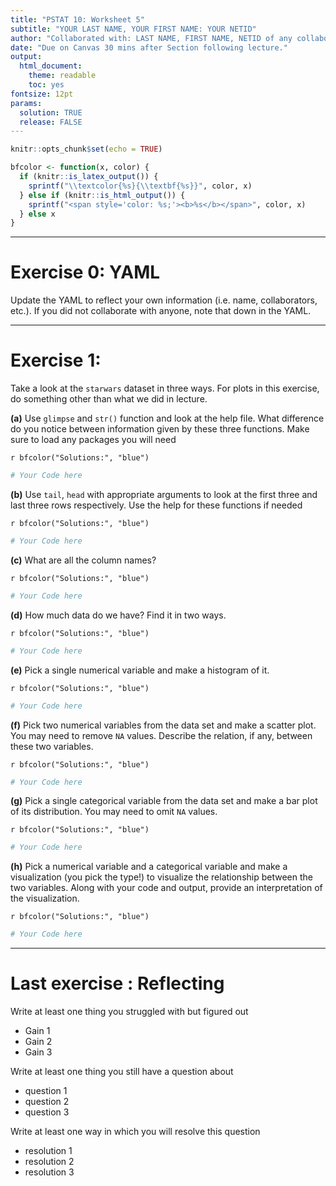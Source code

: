 ```yaml
---
title: "PSTAT 10: Worksheet 5"
subtitle: "YOUR LAST NAME, YOUR FIRST NAME: YOUR NETID"
author: "Collaborated with: LAST NAME, FIRST NAME, NETID of any collaboraters"
date: "Due on Canvas 30 mins after Section following lecture."
output:
  html_document:
    theme: readable
    toc: yes
fontsize: 12pt
params:
  solution: TRUE
  release: FALSE
---
```


```r
knitr::opts_chunk$set(echo = TRUE)
```

```r
bfcolor <- function(x, color) {
  if (knitr::is_latex_output()) {
    sprintf("\\textcolor{%s}{\\textbf{%s}}", color, x)
  } else if (knitr::is_html_output()) {
    sprintf("<span style='color: %s;'><b>%s</b></span>", color, x)
  } else x
}
```
---

# Exercise 0: YAML

Update the YAML to reflect your own information (i.e. name, collaborators, etc.). If you did not collaborate with anyone, note that down in the YAML. 

---

# Exercise 1: 


Take a look at the `starwars` dataset in three  ways. For plots in this exercise, do something other than what we did in lecture. 

**(a)** Use `glimpse` and  `str()` function and look at the help file. What difference do you notice between information given by these three functions. Make sure to load any packages you will need


`r bfcolor("Solutions:", "blue")`

```r
# Your Code here
```



**(b)** Use `tail`, `head` with appropriate arguments to look at the first three and last three rows respectively. Use the help for these functions if needed

`r bfcolor("Solutions:", "blue")`

```r
# Your Code here
```

**(c)** What are all the column names?

`r bfcolor("Solutions:", "blue")`


```r
# Your Code here
```



**(d)** How much data do we have? Find it in two ways. 

`r bfcolor("Solutions:", "blue")`

```r
# Your Code here
```


**(e)** Pick a single numerical variable and make a histogram of it.

`r bfcolor("Solutions:", "blue")`

```r
# Your Code here
```

**(f)** Pick two numerical variables from the data set and make a scatter plot. You may need to remove `NA` values. Describe the relation, if any, between these two variables. 

`r bfcolor("Solutions:", "blue")`

```r
# Your Code here
```



**(g)** Pick a single categorical variable from the data set and make a bar plot of its distribution. You may need to omit `NA` values.

`r bfcolor("Solutions:", "blue")`

```r
# Your Code here
```

**(h)** Pick a numerical variable and a categorical variable and make a visualization (you pick the type!) to visualize the relationship between the two variables. Along with your code and output, provide an interpretation of the visualization.

 `r bfcolor("Solutions:", "blue")`

```r
# Your Code here
```

---

# Last exercise : Reflecting

Write at least one thing you struggled with but figured out 

- Gain 1
- Gain 2
- Gain 3

Write at least one thing you still have a question about

- question 1
- question 2
- question 3

Write at least one way in which you will resolve this question

- resolution 1
- resolution 2
- resolution 3


